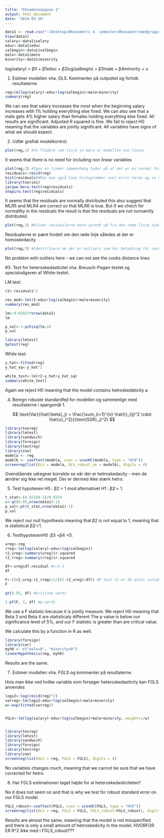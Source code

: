 ```yaml
---
title: "Eksamensopgave 1"
output: html_document
date: "2024-03-18"
---
```


```r
data1 <- read.csv("~/Desktop/Økonometri 4. semester/Økonometrimedgruppen/data1.csv")
View(data1)
salary<-data1$salary
educ<-data1$educ
salbegin<-data1$salbegin
male<-data1$male
minority<-data1$minority
```

log(salary) = β0 + β1educ + β2log(salbegin) + β3male + β4minority + u





1. Estimer modellen vha. OLS. Kommenter på outputtet og fortolk resultaterne.
```r
reg=lm(log(salary)~educ+log(salbegin)+male+minority)
summary(reg)
```
We can see that salary increases the most when the beginning salary increases with 1% holding everything else fixed.
We can also see that a male gets 4% higher salary than females holding everything else fixed. All results are significant. Adjusted R squared is fine.
We fail to reject H0 meaning that the variables are jointly significant. All variables have signs of what we should expect.


2. Udfør grafisk modelkontrol.
```r
plot(reg,1) #Jo fladere rød linje jo mere er modellen non linear
```
It seems that there is no need for including non linear variables


```r
plot(reg,2) #Igen en lineær sammenhæng tyder på at der er en normal fordeling
residuals<-resid(reg)
hist(residuals)#Man kan også lave histogrammer over error terms og se om de er normally distributed
library(tseries)
jarque.bera.test(reg$residuals)
shapiro.test(reg$residuals)
```
It seems that the residuals are normally distributed this also suggest that MLR5 and MLR4 are correct so that MLR6 is true. But if we chech for normallity in the residuals the result is that the residuals are not nornamlly distributed. 



```r
plot(reg,3) #bliver residualerne mere spredt ud fra den røde linje tyder det på at der ikke er homoskedacity
```
Residualerne er pænt fordelt om den røde linje således at der er homoskedacity


```r
plot(reg,5) #identificere om der er outliers som har betydning for resultatet
```
No problem with outliers here - we can not see the cooks distance lines


#3. Test for heteroskedasticitet vha. Breusch-Pagan-testet og specialudgaven af White-testet.

LM test:
```r
r2<-residuals^2

res_mod<-lm(r2~educ+log(salbegin)+male+minority)
summary(res_mod)

```

```r
lm<-0.02923*nrow(data1)
lm

p_val<-1-pchisq(lm,4)
p_val

```

```r
library(lmtest)
bptest(reg)
```

White test:
```r
y_hat<-fitted(reg)
y_hat_sq<-y_hat^2
```

```r
white_test<-lm(r2~y_hat+y_hat_sq)
summary(white_test)
```
Again we reject H0 meaning that the model contains hetroskedaticity
a

4. Beregn robuste standardfejl for modellen og sammenlign med resultaterne i spørgsmål 1.

$$
\text{Var}(\hat{\beta}_j) = \frac{\sum_{i=1}^{n} \hat{r}_{ij}^2 \cdot \hat{u}_i^2}{(\text{SSR}_j)^2}
$$



```r
library(texreg)
library(lmtest)
library(sandwich)
library(foreign)
library(textreg)
library(zoo)
modela <- reg
modelb <- coeftest(modela, vcov = vcovHC(modela, type = "HC0"))
screenreg(list(OLS = modela, OLS_robust_se = modelb), digits = 4)
```
Ovenstående udregner korrekte se når der er hetroskedacity - men de ændrer sig ikke ret meget.
Der er dermed ikke stærk hetro.


5. Test hypotesen H0 : β2 = 1 mod alternativet H1 : β2 ̸= 1.
```r
t_stat<-(0.82180-1)/0.0374
c<-qt(0.05,nrow(data1)-1)
p_val<-pt(t_stat,nrow(data1)-1)
p_val
```

We reject our null hypothesis meaning that β2 is not equal to 1, meaning that is statistical β2 ̸=1.

6. TesthypotesenH0 :β3 =β4 =0.
```r
ureg<-reg
rreg<-lm(log(salary)~educ+log(salbegin))
r2_ureg<-summary(ureg)$r.squared
r2_rreg<-summary(rreg)$r.squared

df<-ureg$df.residual #n-k-1
df

F<-((r2_ureg-r2_rreg)/2/((1-r2_ureg)/df)) #F test (2 er de antal variable vi fjerne i restricted)
F

qt(0.95, df) #kritiske værdi

1-pf(F, 2, df) #p-værdi

```
We use a F statistic because it is jointly measure.
We reject H0 meaning that Beta 3 and Beta 4 are statisticaly different
The p value is below our significance level of 5%, and our F statistic is greater than are critical value. 

We calculate this by a function in R as well.
```r
library(foreign)
library(car)
myh0 <- c("male=0", "minority=0")
linearHypothesis(reg, myh0)
```
Results are the same.


7. Estimer modellen vha. FGLS og kommenter på resultaterne.

Hvis man ikke ved hvilke variable som forsager heteroskedasticity kan FGLS anvendes
```r
logu2<-log(resid(reg)^2)
varreg<-lm(logu2~educ+log(salbegin)+male+minority)
w<-exp(fitted(varreg))


FGLS<-lm(log(salary)~educ+log(salbegin)+male+minority, weight=1/w)


library(texreg)
library(lmtest)
library(sandwich)
library(foreign)
library(textreg)
library(zoo)
screenreg(list(OLS = reg, FGLS = FGLS), digits = 4)

```
No variables changes much, meaning that we cannot be sure that we have corrected for hetro.



8. Har FGLS estimationen taget højde for al heteroskedasticiteten?

No it does not seem so and that is why we test for robust standard error on our FGLS model. 

```r
FGLS_robust<-coeftest(FGLS, vcov = vcovHC(FGLS, type = "HC0"))
screenreg(list(OLS = reg, FGLS = FGLS, FGLS_robust=FGLS_robust), digits = 4)
```
Results are almost the same, meaning that the model is not misspecified and there is only a small amount of hetroskedicity in the model.
HVORFOR ER R^2 ikke med i FGLS_robust???






